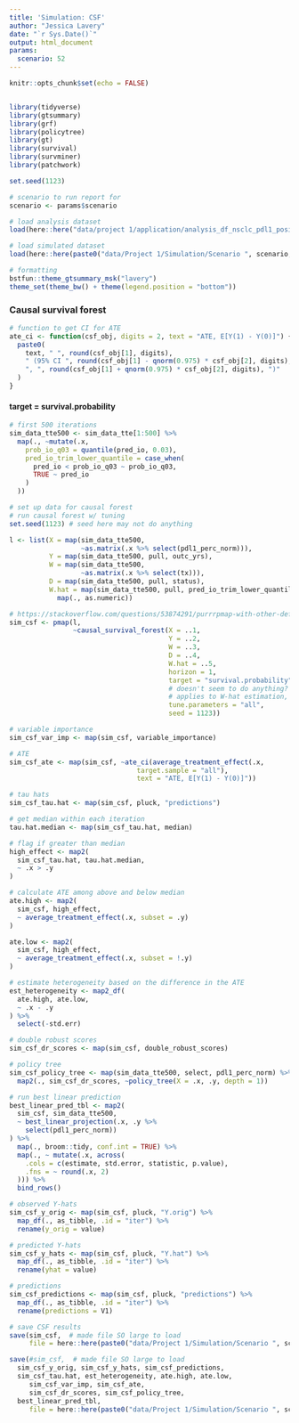 ```yaml
---
title: 'Simulation: CSF'
author: "Jessica Lavery"
date: "`r Sys.Date()`"
output: html_document
params:
  scenario: 52
---
```


```r
knitr::opts_chunk$set(echo = FALSE)


library(tidyverse)
library(gtsummary)
library(grf)
library(policytree)
library(gt)
library(survival)
library(survminer)
library(patchwork)

set.seed(1123)

# scenario to run report for
scenario <- params$scenario

# load analysis dataset
load(here::here("data/project 1/application/analysis_df_nsclc_pdl1_positive.rdata"))

# load simulated dataset
load(here::here(paste0("data/Project 1/Simulation/Scenario ", scenario, "/scenario", scenario, "_sim_data_tte_with_confounder.rdata")))

# formatting
bstfun::theme_gtsummary_msk("lavery")
theme_set(theme_bw() + theme(legend.position = "bottom"))
```


### Causal survival forest {.tabset .tabsetfade}

```r
# function to get CI for ATE
ate_ci <- function(csf_obj, digits = 2, text = "ATE, E[Y(1) - Y(0)]") {
  paste0(
    text, " ", round(csf_obj[1], digits),
    " (95% CI ", round(csf_obj[1] - qnorm(0.975) * csf_obj[2], digits),
    ", ", round(csf_obj[1] + qnorm(0.975) * csf_obj[2], digits), ")"
  )
}
```

#### target = survival.probability

```r
# first 500 iterations
sim_data_tte500 <- sim_data_tte[1:500] %>% 
  map(., ~mutate(.x,
    prob_io_q03 = quantile(pred_io, 0.03),
    pred_io_trim_lower_quantile = case_when(
      pred_io < prob_io_q03 ~ prob_io_q03,
      TRUE ~ pred_io
    )
  ))
```


```r
# set up data for causal forest
# run causal forest w/ tuning
set.seed(1123) # seed here may not do anything

l <- list(X = map(sim_data_tte500,
                  ~as.matrix(.x %>% select(pdl1_perc_norm))), 
          Y = map(sim_data_tte500, pull, outc_yrs), 
          W = map(sim_data_tte500, 
                  ~as.matrix(.x %>% select(tx))), 
          D = map(sim_data_tte500, pull, status),
          W.hat = map(sim_data_tte500, pull, pred_io_trim_lower_quantile) %>% #iptw_trim97
            map(., as.numeric))

# https://stackoverflow.com/questions/53874291/purrrpmap-with-other-default-inputs
sim_csf <- pmap(l,
                ~causal_survival_forest(X = ..1,
                                        Y = ..2,
                                        W = ..3,
                                        D = ..4,
                                        W.hat = ..5,
                                        horizon = 1,
                                        target = "survival.probability", 
                                        # doesn't seem to do anything?
                                        # applies to W-hat estimation, so if we are supplying W.hat, that's why it isn't doing anything
                                        tune.parameters = "all", 
                                        seed = 1123))
```

```r
# variable importance
sim_csf_var_imp <- map(sim_csf, variable_importance)

# ATE
sim_csf_ate <- map(sim_csf, ~ate_ci(average_treatment_effect(.x,
                                target.sample = "all"),
                                text = "ATE, E[Y(1) - Y(0)]"))

# tau hats
sim_csf_tau.hat <- map(sim_csf, pluck, "predictions")

# get median within each iteration
tau.hat.median <- map(sim_csf_tau.hat, median)

# flag if greater than median
high_effect <- map2(
  sim_csf_tau.hat, tau.hat.median,
  ~ .x > .y
)

# calculate ATE among above and below median
ate.high <- map2(
  sim_csf, high_effect,
  ~ average_treatment_effect(.x, subset = .y)
)

ate.low <- map2(
  sim_csf, high_effect,
  ~ average_treatment_effect(.x, subset = !.y)
)

# estimate heterogeneity based on the difference in the ATE
est_heterogeneity <- map2_df(
  ate.high, ate.low,
  ~ .x - .y
) %>%
  select(-std.err)

# double robust scores
sim_csf_dr_scores <- map(sim_csf, double_robust_scores)

# policy tree
sim_csf_policy_tree <- map(sim_data_tte500, select, pdl1_perc_norm) %>% 
  map2(., sim_csf_dr_scores, ~policy_tree(X = .x, .y, depth = 1))

# run best linear prediction
best_linear_pred_tbl <- map2(
  sim_csf, sim_data_tte500,
  ~ best_linear_projection(.x, .y %>%
    select(pdl1_perc_norm))
) %>%
  map(., broom::tidy, conf.int = TRUE) %>%
  map(., ~ mutate(.x, across(
    .cols = c(estimate, std.error, statistic, p.value),
    .fns = ~ round(.x, 2)
  ))) %>%
  bind_rows()

# observed Y-hats
sim_csf_y_orig <- map(sim_csf, pluck, "Y.orig") %>% 
  map_df(., as_tibble, .id = "iter") %>% 
  rename(y_orig = value)

# predicted Y-hats
sim_csf_y_hats <- map(sim_csf, pluck, "Y.hat") %>% 
  map_df(., as_tibble, .id = "iter") %>% 
  rename(yhat = value)

# predictions
sim_csf_predictions <- map(sim_csf, pluck, "predictions") %>% 
  map_df(., as_tibble, .id = "iter") %>% 
  rename(predictions = V1)
```

```r
# save CSF results
save(sim_csf,  # made file SO large to load
     file = here::here(paste0("data/Project 1/Simulation/Scenario ", scenario, "/sim_data_tte_csf_models_fix_what.rdata")))

save(#sim_csf,  # made file SO large to load
  sim_csf_y_orig, sim_csf_y_hats, sim_csf_predictions, 
  sim_csf_tau.hat, est_heterogeneity, ate.high, ate.low,
     sim_csf_var_imp, sim_csf_ate, 
     sim_csf_dr_scores, sim_csf_policy_tree,
  best_linear_pred_tbl,
     file = here::here(paste0("data/Project 1/Simulation/Scenario ", scenario, "/sim_data_tte_csf_results_fix_what.rdata")))
```
